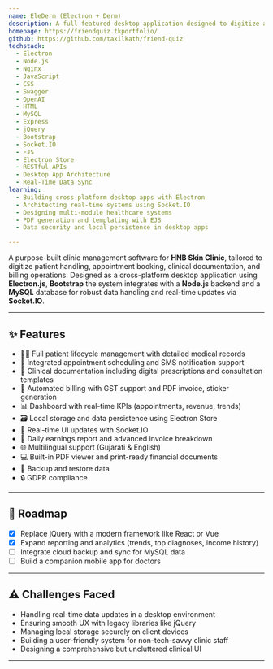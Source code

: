 ```yaml
---
name: EleDerm (Electron + Derm)
description: A full-featured desktop application designed to digitize and streamline clinic operations for dermatology practices.
homepage: https://friendquiz.tkportfolio/
github: https://github.com/taxilkath/friend-quiz
techstack:
  - Electron
  - Node.js
  - Nginx
  - JavaScript
  - CSS
  - Swagger
  - OpenAI
  - HTML
  - MySQL
  - Express
  - jQuery
  - Bootstrap
  - Socket.IO
  - EJS
  - Electron Store
  - RESTful APIs
  - Desktop App Architecture
  - Real-Time Data Sync
learning:
  - Building cross-platform desktop apps with Electron
  - Architecting real-time systems using Socket.IO
  - Designing multi-module healthcare systems
  - PDF generation and templating with EJS
  - Data security and local persistence in desktop apps

---
```


A purpose-built clinic management software for **HNB Skin Clinic**, tailored to digitize patient handling, appointment booking, clinical documentation, and billing operations. Designed as a cross-platform desktop application using **Electron.js**, **Bootstrap** the system integrates with a **Node.js** backend and a **MySQL** database for robust data handling and real-time updates via **Socket.IO**.


---

## ✨ Features

- 🧑‍⚕️ Full patient lifecycle management with detailed medical records
- 📆 Integrated appointment scheduling and SMS notification support
- 📝 Clinical documentation including digital prescriptions and consultation templates
- 💸 Automated billing with GST support and PDF invoice, sticker generation
- 📊 Dashboard with real-time KPIs (appointments, revenue, trends)
- 🗃️ Local storage and data persistence using Electron Store
- 📡 Real-time UI updates with Socket.IO
- 🧾 Daily earnings report and advanced invoice breakdown
- 🌐 Multilingual support (Gujarati & English)
- 💻 Built-in PDF viewer and print-ready financial documents
- 💾 Backup and restore data
- 🔒 GDPR compliance 


---

## 🚧 Roadmap

- [x] Replace jQuery with a modern framework like React or Vue
- [x] Expand reporting and analytics (trends, top diagnoses, income history)
- [ ] Integrate cloud backup and sync for MySQL data
- [ ] Build a companion mobile app for doctors

---

## ⚠️ Challenges Faced

- Handling real-time data updates in a desktop environment
- Ensuring smooth UX with legacy libraries like jQuery
- Managing local storage securely on client devices
- Building a user-friendly system for non-tech-savvy clinic staff
- Designing a comprehensive but uncluttered clinical UI

---
